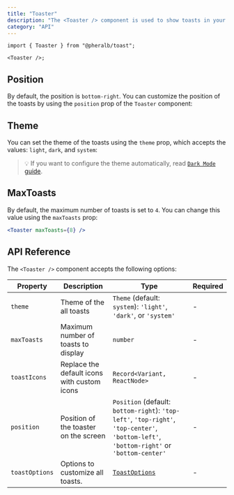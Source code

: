 ```yaml
---
title: "Toaster"
description: "The <Toaster /> component is used to show toasts in your application"
category: "API"
---
```


```tsx
import { Toaster } from "@pheralb/toast";

<Toaster />;
```

## Position

By default, the position is `bottom-right`. You can customize the position of the toasts by using the `position` prop of the `Toaster` component:

<Positions />

## Theme

You can set the theme of the toasts using the `theme` prop, which accepts the values: `light`, `dark`, and `system`:

<ThemeExamples />

> 💡 If you want to configure the theme automatically, read [`Dark Mode` guide](/dark-mode).

## MaxToasts

By default, the maximum number of toasts is set to `4`. You can change this value using the `maxToasts` prop:

```jsx
<Toaster maxToasts={8} />
```

## API Reference

The `<Toaster />` component accepts the following options:

| Property       | Description                                 | Type                                                                                                                                      | Required |
| -------------- | ------------------------------------------- | ----------------------------------------------------------------------------------------------------------------------------------------- | -------- |
| `theme`        | Theme of the all toasts                     | `Theme` (default: `system`): `'light'`, `'dark'`, or `'system'`                                                                           | -        |
| `maxToasts`    | Maximum number of toasts to display         | `number`                                                                                                                                  | -        |
| `toastIcons`   | Replace the default icons with custom icons | `Record<Variant, ReactNode>`                                                                                                              | -        |
| `position`     | Position of the toaster on the screen       | `Position` (default: `bottom-right`): `'top-left'`, `'top-right'`, `'top-center'`, `'bottom-left'`, `'bottom-right'` or `'bottom-center'` | -        |
| `toastOptions` | Options to customize all toasts.            | [`ToastOptions`](/options)                                                                                                                | -        |

